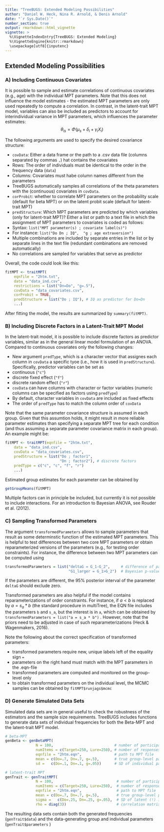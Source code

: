 ---
title: "TreeBUGS: Extended Modeling Possibilities"
author: "Daniel W. Heck, Nina R. Arnold, & Denis Arnold"
date: "`r Sys.Date()`"
number_section: true
output: rmarkdown::html_vignette
vignette: >
  %\VignetteIndexEntry{TreeBUGS: Extended Modeling}
  %\VignetteEngine{knitr::rmarkdown}
  \usepackage[utf8]{inputenc}
---
  
## Extended Modeling Possibilities

### A) Including Continuous Covariates

It is possible to sample and estimate correlations of continuous covariates (e.g., age) with the individual MPT parameters. Note that this does not influence the model estimates - the estimated MPT parameters are only used repeatedly to compute a correlation. In contrast, in the latent-trait MPT model, variables can also be included as predictors to account for interindividual variance in MPT parameters, which influences the parameter estimates:
$$\theta_{is} = \Phi(\mu_s + \delta_i + \gamma_i X_i)$$

The following arguments are used to specify the desired covariance structure:

* `covData`: Either a data frame or the path to a .csv data file (columns separated by commas `,`) hat contains the covariates
* Rows: The order of individuals must be identical to the order in the frequency data (`data`)
* Columns: Covariates must habe column names different from the parameters
* TreeBUGS automatically samples all correlations of the theta parameters with the (continuous) covariates in `covData`.
* `corProbit`: whether to correlate MPT parameters on the probability scale (default for beta MPT) or on the latent probit scale (default for latent-trait MPT)
* `predStructure`: Which MPT parameters are predicted by which variables (only for latent-trait MPT)? Either a list or path to a text file in which the assignment of MPT parameters to covariates is coded as follows:
* Syntax: `list("MPT parameter(s) ; covariate label(s)")`
* For instance: `list("Do Dn ; IQ",  "g ; age extraversion")` 
* Multiple combinations are included by separate entries in the list or by separate lines in the text file (redundant combinations are removed automatically)
* No correlations are sampled for variables that serve as predictor

Overall, the code could look like this:

```{r, eval=F}
fitMPT <- traitMPT(
    eqnfile = "2htm.txt", 
    data = "data_ind.csv",   
    restrictions = list("Dn=Do", "g=.5"),  
    covData = "data_covariates.csv", 
    corProbit = TRUE,
    predStructure = list("Do ; IQ"), # IQ as predictor for Do=Dn
    ...)
```

After fitting the model, the results are summarized by `summary(fitMPT)`.



### B) Including Discrete Factors in a Latent-Trait MPT Model

In the latent-trait model, it is possible to include discrete factors as predictor variables, similar as in the general linear model formulation of an ANOVA. Compared to continuous covariates only the following changes:

* New argument `predType`, which is a character vector that assignes each column in `covData` a specific tyoe (i.e., how it is used in `predStructure`). Specifically, predictor variables can be set as
* continuous (`"c"`)
* discrete fixed effect (`"f"`)
* discrete random effect (`"r"`)
* `covData` can have columns with character or factor variables (numeric columns can be specified as factors using `predType`)
* By default, character variables in `covData` are included as fixed effects
* The order of `predType` has to match the column order of `covData`

Note that the same parameter covariance structure is assumed in each group. Given that this assumtion holds, it might result in more reliable parameter estimates than specifying a separate MPT tree for each condition (and thus assuming a separate parameter covariance matrix in each group). An example might be: 

```{r, eval=F}
fitMPT <- traitMPT(eqnfile = "2htm.txt", 
    data = "data_ind.csv",   
    covData = "data_covariates.csv", 
    predStructure = list("Do ; factor1", 
                         "Dn ; factor2"), # discrete factors
    predType = c("c", "c", "f", "r")
    ...)
```

Estimated group estimates for each parameter can be obtained by 

```{r, eval=F}
getGroupMeans(fitMPT)
```


Multiple factors can in principle be included, but currently it is not possible to include interactions. For an introduction to Bayesian ANOVA, see Rouder et al. (2012).


### C) Sampling Transformed Parameters

The argument `transformedParameters` allows to sample parameters that result as some determinstic function of the estimated MPT parameters. This is helpful to test differences between two core MPT parameters or obtain reparameterized versions of the parameters (e.g., for testing order constraints). For instance, the difference between two MPT parameters can be computed using

```{r, eval=FALSE}
transformedParameters = list("deltaG = G_1-G_2",     # difference of parameters
                             "G1_larger = G_1>G_2")  # Bayesian p-value / testing order constraints
```

If the parameters are different, the 95% posterior interval of the parameter `deltaG` should exclude zero. 

Transformed parameters are also helpful if the model contains reparameterizations of order constraints. For instance, if $a<b$ is replaced by $a = s_a * b$ (the standard procedure in multiTree), the EQN file includes the parameters `b` and  `s_a`, but the interest is in `a`, which can be obtained by `transformedParameters = list("a = s_a * b")` . However, note that the priors need to be adjusted in case of such reparameterizations (Heck & Wagenmakers, 2016).

Note the following about the correct specification of transformed parameters:

* transformed parameters require new, unique labels left of the equality sign `=` 
* parameters on the right hand must match with the MPT parameters in the .eqn-file
* transformed parameters are computed and monitored on the group-level only
* to obtain transformed parameters on the individual level, the MCMC samples can be obtained by `fitMPT$runjags$mcmc`


### D) Generate Simulated Data Sets

Simulated data sets are in general useful to check the robustness of the estimators and the sample size requirements. TreeBUGS includes functions to generate data sets of individual frequencies for both the Beta-MPT and the latent-trait MPT model. 

```{r, eval=FALSE}
# beta-MPT
genBeta <- genBetaMPT(
              N = 100,                            # number of participants     
              numItems = c(Target=250, Lure=250), # number of responses per tree
              eqnfile = "2htm.eqn",               # path to MPT file
              mean = c(Do=.7, Dn=.7, g=.5),       # true group-level parameters
              sd =   c(Do=.1, Dn=.1, g=.05))      # SD of individual parameters

# latent-trait MPT
genTrait <- genTraitMPT(
              N = 100,                             # number of participants     
              numItems = c(Target=250, Lure=250),  # number of responses per tree
              eqnfile = "2htm.eqn",                # path to MPT file
              mean = c(Do=.7, Dn=.7, g=.5),        # true group-level parameters
              sigma =   c(Do=.25, Dn=.25, g=.05),  # SD of latent (!) individual parameters
              rho = diag(3))                       # correlation matrix. here: no correlation
```

The resulting data sets contain both the generated frequencies (`genTrait$data`) and the data-generating group and individual parameters (`genTrait$parameters` )

